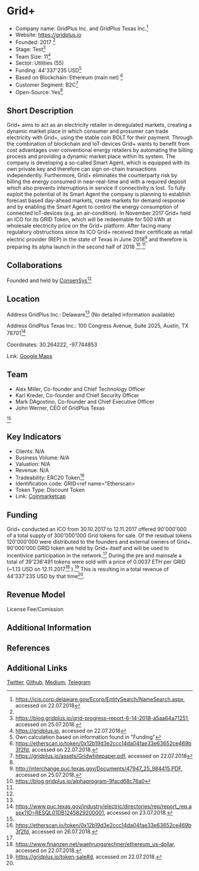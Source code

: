 = Grid+ =

*Company name: GridPlus Inc. and GridPlus Texas Inc.<ref name="State">https://icis.corp.delaware.gov/Ecorp/EntitySearch/NameSearch.aspx, accessed on 22.07.2018</ref>
*Website: https://gridplus.io
*Founded: 2017 <ref name="State"></ref>
*Stage: Test<ref>https://blog.gridplus.io/grid-progress-report-6-14-2018-a5aa64a71251, accessed on 25.07.2018.</ref>
*Team Size: 11<ref name="Website">https://gridplus.io, accessed on 22.07.2018</ref>
*Sector: Utilities (55)
*Funding: 44'337'235 USD<ref name="calculation"> Own calculation based on information found in "Funding"</ref>
*Based on Blockchain: Ethereum (main net) <ref>https://etherscan.io/token/0x12b19d3e2ccc14da04fae33e63652ce469b3f2fd, accessed on 22.07.2018.</ref>
*Customer Segment: B2C<ref name="Whitepaper">https://gridplus.io/assets/Gridwhitepaper.pdf, accessed on 22.07.2018</ref>
*Open-Source: Yes<ref name="Whitepaper"></ref>


==Short Description==
Grid+ aims to act as an electricity retailer in deregulated markets, creating a dynamic market place 
in which consumer and prosumer can trade electricity with Grid+, using the stable coin BOLT for their 
payment. Through the combination of blockchain and IoT-devices Grid+ wants to benefit from cost 
advantages over conventional energy retailers by automating the billing process and providing a 
dynamic market place within its system. The company is developing a so-called Smart Agent, which 
is equipped with its own private key and therefore can sign on-chain transactions independently. 
Furthermore, Grid+ eliminates the counterparty risk by billing the energy consumed in near-real-time 
and with a required deposit which also prevents interruptions in service if connectivity is lost. 
To fully exploit the potential of its Smart Agent the company is planning to establish forecast based 
day-ahead markets, create markets for demand response and by enabling the Smart Agent to control the 
energy consumption of connected IoT-devices (e.g. an air-condition).
In November 2017 Grid+ held an ICO for its GRID Token, which will be redeemable for 500 kWh at 
wholesale electricity price on the Grid+ platform. After facing many regulatory obstructions since 
its ICO Grid+ received their certificate as retail electric provider (REP) in the state of Texas in 
June 2018<ref>http://interchange.puc.texas.gov/Documents/47947_25_984415.PDF, accessed on 25.07.2018.
</ref> and therefore is preparing its alpha launch in the second half of 2018
<ref>https://blog.gridplus.io/alphaprogram-9facd68c76a0</ref>.<ref name="Whitepaper"></ref>


==Collaborations==
Founded and held by [https://consensys.net/ ConsenSys]<ref name="Whitepaper"></ref>

==Location==
Address GridPlus Inc.: Delaware<ref name="State"></ref> (No detailed information available)

Address GridPlus Texas Inc.: 
100 Congress Avenue, Suite 2025, Austin, TX 78701<ref>https://www.puc.texas.gov/industry/electric/directories/rep/report_rep.aspx?ID=RESQL01DB1245829200001, accessed on 23.07.2018.</ref>

Coordinates: 30.264222, -97.744853

Link: [https://www.google.ch/maps/place/One+Congress+Plaza,+100+Congress+Ave+%232025,+Austin,+TX+78701,+USA/@30.2639807,-97.7470419,17z/data=!3m1!4b1!4m5!3m4!1s0x8644b50629412b81:0xb4e5ccd4100bc105!8m2!3d30.2639807!4d-97.7448532 Google Maps]

==Team==
*Alex Miller, Co-founder and Chief Technology Officer
*Karl Kreder, Co-founder and Chief Security Officer
*Mark DAgostino, Co-founder and Chief Executive Officer
*John Werner, CEO of GridPlus Texas

<ref name="Website"></ref>

==Key Indicators==
*Clients: N/A
*Business Volume: N/A
*Valuation: N/A
*Revenue: N/A
*Tradeability: ERC20 Token<ref name="Etherscan">https://etherscan.io/token/0x12b19d3e2ccc14da04fae33e63652ce469b3f2fd, accessed on 26.07.2018.</ref>
*Identification code: GRID<ref name="Etherscan></ref>
*Token Type: Discount Token
*Link: [https://coinmarketcap.com/currencies/grid/ Coinmarketcap]

==Funding==
Grid+ conducted an ICO from 30.10.2017 to 12.11.2017 offered 90'000'000  of a total supply of 300'000'000 Grid tokens for sale. Of the residual tokens 120'000'000 were distributed to the founders and external owners of Grid+. 90'000'000 GRID token are held by Grid+ itself and will be used to incentivice participation in the network.<ref name="Whitepaper"></ref>
During the pre and mainsale a total of 39'236'491 tokens were sold with a price of 0.0037 ETH per GRID (~1.13 USD on 12.11.2017<ref>https://www.finanzen.net/waehrungsrechner/ethereum_us-dollar, accessed on 22.07.2018.</ref> ).<ref>https://gridplus.io/token-sale#d, accessed on 22.07.2018.</ref> This is resulting in a total revenue of 44'337'235 USD by that time<ref name="calculation" />.

==Revenue Model==
License Fee/Comission

==Additional Information==

==References==
<references/>

==Additional Links==
[https://twitter.com/gridplus_energy?lang=en Twitter], [https://github.com/gridplus Github], [https://blog.gridplus.io/ Medium], [https://t.me/joinchat/GEb54Asz9AYq2cLZk6syHA Telegram]
